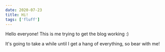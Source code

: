 ```yaml
---
date: 2020-07-23
title: Hi!
tags: ['fluff']
---
```


Hello everyone! This is me trying to get the blog working :)

It's going to take a while until I get a hang of everything, so bear with me!

